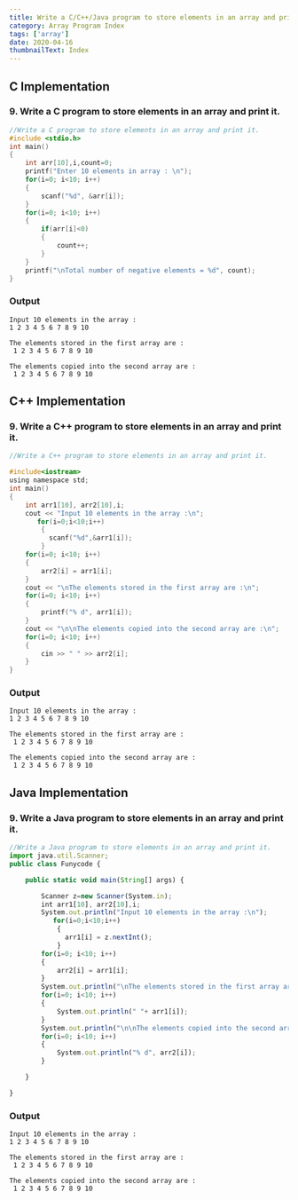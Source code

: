 ```yaml
---
title: Write a C/C++/Java program to store elements in an array and print it.
category: Array Program Index
tags: ['array']
date: 2020-04-16
thumbnailText: Index
---
```


## C Implementation
### 9. Write a C program to store elements in an array and print it.
```c
//Write a C program to store elements in an array and print it.
#include <stdio.h>
int main()
{
    int arr[10],i,count=0;
    printf("Enter 10 elements in array : \n");
    for(i=0; i<10; i++)
    {
        scanf("%d", &arr[i]);
    }
    for(i=0; i<10; i++)
    {
        if(arr[i]<0)
        {
            count++;
        }
    }
    printf("\nTotal number of negative elements = %d", count);
}
```
### Output
```
Input 10 elements in the array :
1 2 3 4 5 6 7 8 9 10

The elements stored in the first array are :
 1 2 3 4 5 6 7 8 9 10

The elements copied into the second array are :
 1 2 3 4 5 6 7 8 9 10
```
## C++ Implementation
### 9. Write a C++ program to store elements in an array and print it.
```c
//Write a C++ program to store elements in an array and print it.

#include<iostream>
using namespace std;
int main()
{
    int arr1[10], arr2[10],i;
    cout << "Input 10 elements in the array :\n";
       for(i=0;i<10;i++)
        {
          scanf("%d",&arr1[i]);
        }
    for(i=0; i<10; i++)
    {
        arr2[i] = arr1[i];
    }
    cout << "\nThe elements stored in the first array are :\n";
    for(i=0; i<10; i++)
    {
        printf("% d", arr1[i]);
    }
    cout << "\n\nThe elements copied into the second array are :\n";
    for(i=0; i<10; i++)
    {
        cin >> " " >> arr2[i];
    }
}
```
### Output
```
Input 10 elements in the array :
1 2 3 4 5 6 7 8 9 10

The elements stored in the first array are :
 1 2 3 4 5 6 7 8 9 10

The elements copied into the second array are :
 1 2 3 4 5 6 7 8 9 10
```

## Java Implementation
### 9. Write a Java program to store elements in an array and print it.
```js
//Write a Java program to store elements in an array and print it.
import java.util.Scanner;
public class Funycode {

    public static void main(String[] args) {

        Scanner z=new Scanner(System.in);
        int arr1[10], arr2[10],i;
        System.out.println("Input 10 elements in the array :\n");
           for(i=0;i<10;i++)
            {
              arr1[i] = z.nextInt();
            }
        for(i=0; i<10; i++)
        {
            arr2[i] = arr1[i];
        }
        System.out.println("\nThe elements stored in the first array are :\n");
        for(i=0; i<10; i++)
        {
            System.out.println(" "+ arr1[i]);
        }
        System.out.println("\n\nThe elements copied into the second array are :\n");
        for(i=0; i<10; i++)
        {
            System.out.println("% d", arr2[i]);
        }

    }

}
```
### Output
```
Input 10 elements in the array :
1 2 3 4 5 6 7 8 9 10

The elements stored in the first array are :
 1 2 3 4 5 6 7 8 9 10

The elements copied into the second array are :
 1 2 3 4 5 6 7 8 9 10
```
